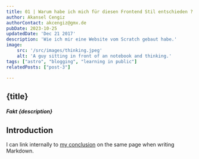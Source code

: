 ```yaml
---
title: 01 | Warum habe ich mich für diesen Frontend Stil entschieden ?
author: Akansel Cengiz
authorContact: akcengiz@gmx.de
pubDate: 2023-10-25
updatedDate: 'Dec 21 2017'
description: 'Wie ich mir eine Website vom Scratch gebaut habe.'
image:
    src: '/src/images/thinking.jpeg'
    alt: 'A guy sitting in front of an notebook and thinking.'
tags: ["astro", "blogging", "learning in public"]
relatedPosts: ["post-3"]

---
```


<section class="w-10/12 text-justify "> 




# {title}
##### *Fakt* {description}




## Introduction

I can link internally to [my conclusion](#conclusion) on the same page when writing Markdown.




</section>